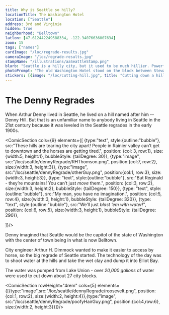 ```yaml
---
title: Why is Seattle so hilly?
locationTitle: The Washington Hotel
location: ["Seattle"]
address: 3rd and Virginia
hidden: true
neighborhood: "Belltown"
latlon: [47.612442249588334, -122.34076636007634]
zoom: 15
tags: ["names"]
cardImage: "/loc/regrade-results.jpg"
cameraImage: "/loc/regrade-results.jpg"
stampName: "/illustrations/aaSeattleStamp.png"
blurb: "Seattle is a hilly city, but it used to be much hillier. Powerful jets of water were used to carve into Seattle's hills and create the cityscape we recognize today."
photoPrompt: "The old Washington Hotel stood on the block between Stewart and Virginia, and you can walk two blocks up 3rd to find the old Cornelius Hotel, whose height matched the peak of the old Denny Hill. Take pictures along the way."
stickers: [{image: "/loc/cutting-hill.jpg", title: "Cutting down a hill with a powerful jet of water", linkOut: "https://www.loc.gov/item/2015646669/"},{image: "/loc/regrade-results.jpg", title: "Results of a regrade in Seattle. View of Second Ave. north from Pine", linkOut: "https://www.loc.gov/item/2024693820/"},{image: "/comics/denny-regrade/arthur-3.png"},]
---
```



# The Denny Regrades

When Arthur Denny lived in Seattle, he lived on a hill named after him -- Denny Hill. But that is an unfamiliar name to anybody living in Seattle in the 21st century because it was leveled in the Seattle regrades in the early 1900s.

<ComicSection cols={9}  elements={[
    {type:"text", style:{outline:"bubble"}, src:"These hills are tearing the city apart! People in Rainier valley can’t get to downtown and the horses are getting tired.", position: {col: 3, row:1}, size: {width:5, height:1}, bubbleStyle: {tailDegree: 30}},
    {type:"image", src:"/loc/seattle/dennyRegrade/RHThomson.png", position:{col:7, row:2}, size:{width:3, height:3}},
    {type:"image", src:"/loc/seattle/dennyRegrade/otherGuy.png", position:{col:1, row:3}, size:{width:3, height:3}},
    {type: "text", style:{outline:"bubble"}, src:"But Reginald - they’re mountains! You can’t just *move* them.", position: {col:3, row:2}, size:{width:3, height:2}, bubbleStyle: {tailDegree: 150}},
    {type: "text", style:{outline:"bubble"}, src:"My man, you have no imagination.", position: {col:5, row:4}, size:{width:3, height:1}, bubbleStyle: {tailDegree: 320}},
    {type: "text", style:{outline:"bubble"}, src:"We’ll just *blast ‘em with water!*", position: {col:6, row:5}, size:{width:3, height:1}, bubbleStyle: {tailDegree: 290}},

]}/> 


<LOCItem
    type="pnp"
    linkOut="https://www.loc.gov/item/2015646669/"
    image="/loc/cutting-hill.jpg"
    caption="Cutting down a hill with a powerful jet of water"/>

Denny imagined that Seattle would be the capitol of the state of Washington with the center of town being in what is now Belltown.

City engineer Arthur H. Dimmock wanted to make it easier to access by horse, so the big regrade of Seattle started. The technology of the day was to shoot water at the hills and take the wet clay and dump it into Elliot Bay.

The water was pumped from Lake Union - over *20,000 gallons* of water were used to cut down about 27 city blocks.

<LOCItem
    type="pnp"
    image="/loc/regrade-results.jpg"
    linkOut="https://www.loc.gov/item/2024693820/"
    caption="The Washington Hotel, where Theodore Roosevelt stayed when he visited Seattle"/>

<ComicSection rowHeight="4rem" cols={5} elements={[{type:"image",src:"/loc/seattle/dennyRegrade/roosevelt.png",  position:{col:1, row:2}, size:{width:2, height:4}},{type:"image", src:"/loc/seattle/dennyRegrade/poofyHairGuy.png", position:{col:4,row:6}, size:{width:2, height:3}}]}/>